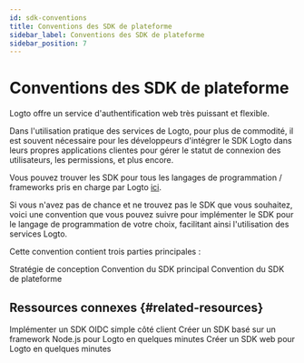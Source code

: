 ```yaml
---
id: sdk-conventions
title: Conventions des SDK de plateforme
sidebar_label: Conventions des SDK de plateforme
sidebar_position: 7
---
```


# Conventions des SDK de plateforme

Logto offre un service d'authentification web très puissant et flexible.

Dans l'utilisation pratique des services de Logto, pour plus de commodité, il est souvent nécessaire pour les développeurs d'intégrer le SDK Logto dans leurs propres applications clientes pour gérer le statut de connexion des utilisateurs, les permissions, et plus encore.

Vous pouvez trouver les SDK pour tous les langages de programmation / frameworks pris en charge par Logto [ici](/quick-starts).

Si vous n'avez pas de chance et ne trouvez pas le SDK que vous souhaitez, voici une convention que vous pouvez suivre pour implémenter le SDK pour le langage de programmation de votre choix, facilitant ainsi l'utilisation des services Logto.

Cette convention contient trois parties principales :

<Url href="/developers/sdk-conventions/design-strategy">Stratégie de conception</Url>
<Url href="/developers/sdk-conventions/core-sdk-convention">Convention du SDK principal</Url>
<Url href="/developers/sdk-conventions/platform-sdk-convention">
  Convention du SDK de plateforme
</Url>

## Ressources connexes \{#related-resources}

<Url href="https://blog.logto.io/implement-client-sdk#summary">
  Implémenter un SDK OIDC simple côté client
</Url>

<Url href="https://blog.logto.io/crafting-nodejs-sdk">
  Créer un SDK basé sur un framework Node.js pour Logto en quelques minutes
</Url>

<Url href="https://blog.logto.io/crafting-browser-sdk">
  Créer un SDK web pour Logto en quelques minutes
</Url>
